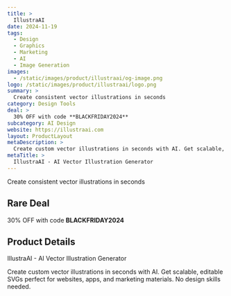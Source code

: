 ```yaml
---
title: >
  IllustraAI
date: 2024-11-19
tags:
  - Design
  - Graphics
  - Marketing
  - AI
  - Image Generation
images:
  - /static/images/product/illustraai/og-image.png
logo: /static/images/product/illustraai/logo.png
summary: >
  Create consistent vector illustrations in seconds
category: Design Tools
deal: >
  30% OFF with code **BLACKFRIDAY2024**
subcategory: AI Design
website: https://illustraai.com
layout: ProductLayout
metaDescription: >
  Create custom vector illustrations in seconds with AI. Get scalable, editable SVGs perfect for websites, apps, and marketing materials. No design skills needed.
metaTitle: >
  IllustraAI - AI Vector Illustration Generator
---
```

Create consistent vector illustrations in seconds

## Rare Deal

30% OFF with code **BLACKFRIDAY2024**

## Product Details
IllustraAI - AI Vector Illustration Generator

Create custom vector illustrations in seconds with AI. Get scalable, editable SVGs perfect for websites, apps, and marketing materials. No design skills needed.
